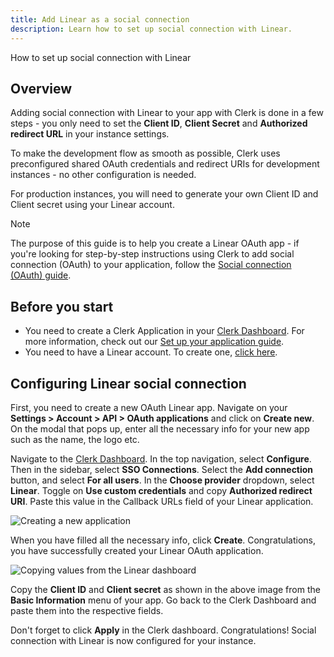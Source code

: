 ```yaml
---
title: Add Linear as a social connection
description: Learn how to set up social connection with Linear.
---
```


How to set up social connection with Linear

## Overview

Adding social connection with Linear to your app with Clerk is done in a few steps - you only need to set the **Client ID**, **Client Secret** and **Authorized redirect URL** in your instance settings.

To make the development flow as smooth as possible, Clerk uses preconfigured shared OAuth credentials and redirect URIs for development instances - no other configuration is needed.

For production instances, you will need to generate your own Client ID and Client secret using your Linear account.

> [!NOTE]
> The purpose of this guide is to help you create a Linear OAuth app - if you're looking for step-by-step instructions using Clerk to add social connection (OAuth) to your application, follow the [Social connection (OAuth) guide](/docs/authentication/social-connections/oauth).

## Before you start

- You need to create a Clerk Application in your [Clerk Dashboard](https://dashboard.clerk.com/). For more information, check out our [Set up your application guide](/docs/quickstarts/setup-clerk).
- You need to have a Linear account. To create one, [click here](https://linear.app).

## Configuring Linear social connection

First, you need to create a new OAuth Linear app. Navigate on your **Settings > Account > API > OAuth applications** and click on **Create new**. On the modal that pops up, enter all the necessary info for your new app such as the name, the logo etc.

Navigate to the [Clerk Dashboard](https://dashboard.clerk.com/last-active?path=user-authentication/sso-connections). In the top navigation, select **Configure**. Then in the sidebar, select **SSO Connections**. Select the **Add connection** button, and select **For all users**. In the **Choose provider** dropdown, select **Linear**. Toggle on **Use custom credentials** and copy **Authorized redirect URI**. Paste this value in the Callback URLs field of your Linear application.

![Creating a new application](/docs/images/authentication-providers/linear/creating-new-application.jpg)

When you have filled all the necessary info, click **Create**. Congratulations, you have successfully created your Linear OAuth application.

![Copying values from the Linear dashboard](/docs/images/authentication-providers/linear/copying-values-from-linear-dashboard.jpg)

Copy the **Client ID** and **Client secret** as shown in the above image from the **Basic Information** menu of your app. Go back to the Clerk Dashboard and paste them into the respective fields.

Don't forget to click **Apply** in the Clerk dashboard. Congratulations! Social connection with Linear is now configured for your instance.

